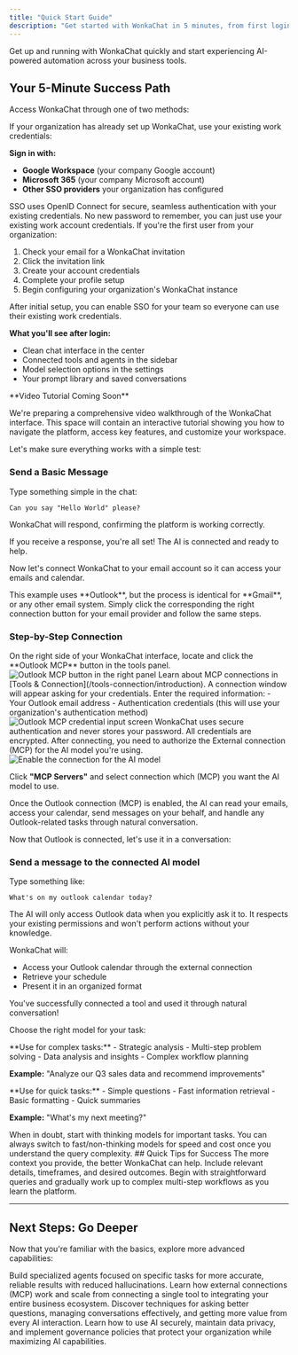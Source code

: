 ```yaml
---
title: "Quick Start Guide"
description: "Get started with WonkaChat in 5 minutes, from first login to your first AI-powered workflow."
---
```


Get up and running with WonkaChat quickly and start experiencing AI-powered automation across your business tools.


## Your 5-Minute Success Path

<Steps>
<Step title="First Login and Account Access">

Access WonkaChat through one of two methods:

<Tabs>
<Tab title="Team SSO Login">
If your organization has already set up WonkaChat, use your existing work credentials:

**Sign in with:**
- **Google Workspace** (your company Google account)
- **Microsoft 365** (your company Microsoft account)
- **Other SSO providers** your organization has configured

<Info>
SSO uses OpenID Connect for secure, seamless authentication with your existing credentials.
</Info>

<Check>
No new password to remember, you can just use your existing work account credentials.
</Check>
</Tab>

<Tab title="Invitation Setup">
If you're the first user from your organization:

1. Check your email for a WonkaChat invitation
2. Click the invitation link
3. Create your account credentials
4. Complete your profile setup
5. Begin configuring your organization's WonkaChat instance

<Tip>
After initial setup, you can enable SSO for your team so everyone can use their existing work credentials.
</Tip>
</Tab>
</Tabs>

**What you'll see after login:**
- Clean chat interface in the center
- Connected tools and agents in the sidebar
- Model selection options in the settings
- Your prompt library and saved conversations

</Step>

<Step title="Quick Navigation Tour">

<Info>
**Video Tutorial Coming Soon**

We're preparing a comprehensive video walkthrough of the WonkaChat interface. This space will contain an interactive tutorial showing you how to navigate the platform, access key features, and customize your workspace.
</Info>

</Step>

<Step title="Test Your First Message">

Let's make sure everything works with a simple test:

### Send a Basic Message

Type something simple in the chat:

```
Can you say "Hello World" please?
```

WonkaChat will respond, confirming the platform is working correctly.

<Check>
If you receive a response, you're all set! The AI is connected and ready to help.
</Check>


</Step>

<Step title="Connect Your First Tool (Outlook)">

Now let's connect WonkaChat to your email account so it can access your emails and calendar.

<Warning>
This example uses **Outlook**, but the process is identical for **Gmail**, or any other email system. Simply click the corresponding the right connection button for your email provider and follow the same steps.
</Warning>

### Step-by-Step Connection

<Steps>
<Step title="Open the MCP Settings">
On the right side of your WonkaChat interface, locate and click the **Outlook MCP** button in the tools panel.

<Frame caption="Outlook MCP button location">
<img src="/images/test.gif" alt="Outlook MCP button in the right panel" />
</Frame>

<Info>
Learn about MCP connections in [Tools & Connection](/tools-connection/introduction).
</Info>

</Step>


<Step title="Add Your Credentials">
A connection window will appear asking for your credentials. Enter the required information:
- Your Outlook email address
- Authentication credentials (this will use your organization's authentication method)

<Frame caption="Outlook MCP credentials screen">
<img src="/images/outlook-mcp-credentials.png" alt="Outlook MCP credential input screen" />
</Frame>

<Info>
WonkaChat uses secure authentication and never stores your password. All credentials are encrypted.
</Info>
</Step>

<Step title="Enable Connection for Your Model">
After connecting, you need to authorize the External connection (MCP) for the AI model you're using.

<Frame caption="Enable MCP for your model">
<img src="/images/enable-mcp-model.png" alt="Enable the connection for the AI model" />
</Frame>

Click **"MCP Servers"** and select connection which (MCP) you want the AI model to use.

<Check>
Once the Outlook connection (MCP) is enabled, the AI can read your emails, access your calendar, send messages on your behalf, and handle any Outlook-related tasks through natural conversation.
</Check>
</Step>
</Steps>

</Step>

<Step title="Your First Connected Conversation">

Now that Outlook is connected, let's use it in a conversation:

### Send a message to the connected AI model

Type something like:

```
What's on my outlook calendar today?
```
<Warning>
The AI will only access Outlook data when you explicitly ask it to. It respects your existing permissions and won't perform actions without your knowledge.
</Warning>


WonkaChat will:
- Access your Outlook calendar through the external connection
- Retrieve your schedule
- Present it in an organized format

<Check>
You've successfully connected a tool and used it through natural conversation!
</Check>

</Step>

<Step title="Understanding Model Selection">

Choose the right model for your task:

<CardGroup cols={2}>
<Card title="Thinking Models" icon="brain">
**Use for complex tasks:**
- Strategic analysis
- Multi-step problem solving
- Data analysis and insights
- Complex workflow planning

**Example:** "Analyze our Q3 sales data and recommend improvements"
</Card>

<Card title="Fast/Non-Thinking Models" icon="bolt">
**Use for quick tasks:**
- Simple questions
- Fast information retrieval
- Basic formatting
- Quick summaries

**Example:** "What's my next meeting?"
</Card>
</CardGroup>

<Tip>
When in doubt, start with thinking models for important tasks. You can always switch to fast/non-thinking models for speed and cost once you understand the query complexity.
</Tip>

</Step>

<Step>
## Quick Tips for Success

<CardGroup cols={2}>
<Card title="Be Specific" icon="crosshairs">
The more context you provide, the better WonkaChat can help. Include relevant details, timeframes, and desired outcomes.
</Card>

<Card title="Start Simple" icon="seedling">
Begin with straightforward queries and gradually work up to complex multi-step workflows as you learn the platform.
</Card>
</CardGroup>

</Step>
</Steps>

---

## Next Steps: Go Deeper

Now that you're familiar with the basics, explore more advanced capabilities:

<CardGroup cols={2}>
<Card title="Create AI Agents" icon="robot" href="/ai-agents/creating-your-first-agent">
Build specialized agents focused on specific tasks for more accurate, reliable results with reduced hallucinations.
</Card>

<Card title="Understand Tool Connection" icon="plug" href="/tools-connection/setting-up-your-first-connection">
Learn how external connections (MCP) work and scale from connecting a single tool to integrating your entire business ecosystem.
</Card>

<Card title="Improve Your AI Usage" icon="wand-magic-sparkles" href="/improved-usage/index">
Discover techniques for asking better questions, managing conversations effectively, and getting more value from every AI interaction.
</Card>

<Card title="Security & Governance" icon="shield-check" href="/security-governance/index">
Learn how to use AI securely, maintain data privacy, and implement governance policies that protect your organization while maximizing AI capabilities.
</Card>
</CardGroup>


